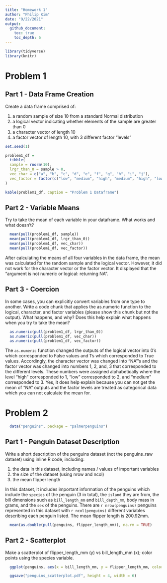 ```yaml
---
title: "Homework 1"
author: "Philip Kim"
date: "9/22/2021"
output: 
  github_document:
    toc: true
    toc_depth: 6
---
```


```r
library(tidyverse)
library(knitr)
```


# Problem 1

## Part 1 - Data Frame Creation

Create a data frame comprised of:

  1. a random sample of size 10 from a standard Normal distribution
  2. a logical vector indicating whether elements of the sample are greater than 0
  3. a character vector of length 10
  4. a factor vector of length 10, with 3 different factor “levels”

```r
set.seed(1)

problem1_df = 
  tibble(
  sample = rnorm(10),
  lrgr_than_0 = sample > 0,
  vec_char = c("a", "b", "c", "d", "e", "f", "g", "h", "i", "j"),
  vec_factor = factor(c("low", "medium", "high", "medium", "high", "low", "low", "medium", "high", "high"))
)

kable(problem1_df, caption = "Problem 1 Dataframe")
```

## Part 2 - Variable Means

Try to take the mean of each variable in your dataframe. What works and what doesn’t?

```r
  mean(pull(problem1_df, sample))
  mean(pull(problem1_df, lrgr_than_0))
  mean(pull(problem1_df, vec_char))
  mean(pull(problem1_df, vec_factor))
```

After calculating the means of all four variables in the data frame, the mean was calculated for the random sample and the logical vector. However, it did not work for the character vector or the factor vector. It displayed that the "argument is not numeric or logical: returning NA".

## Part 3 - Coercion

In some cases, you can explicitly convert variables from one type to another. Write a code chunk that applies the as.numeric function to the logical, character, and factor variables (please show this chunk but not the output). What happens, and why? Does this help explain what happens when you try to take the mean?

```r
  as.numeric(pull(problem1_df, lrgr_than_0))
  as.numeric(pull(problem1_df, vec_char))
  as.numeric(pull(problem1_df, vec_factor))
```

The `as.numeric` function changed the outputs of the logical vector into 0's which corresponded to False values and 1's which corresponded to True values. Accordingly, the character vector was changed into "NA"'s and the factor vector was changed into numbers 1, 2, and, 3 that corresponded to the different levels. These numbers were assigned alphabetically where the level "high" corresponded to 1, "low" corresponded to 2, and "medium" corresponded to 3. Yes, it does help explain because you can not get the mean of "NA" outputs and the factor levels are treated as categorical data which you can not calculate the mean for.


# Problem 2

```r
  data("penguins", package = "palmerpenguins")
```

## Part 1 - Penguin Dataset Description

Write a short description of the penguins dataset (not the penguins_raw dataset) using inline R code, including:

  1. the data in this dataset, including names / values of important variables
  2. the size of the dataset (using nrow and ncol)
  3. the mean flipper length

In this dataset, it includes important information of the penguins which include the `species` of the penguin (3 in total), the `island` they are from, the bill dimensions such as `bill_length_mm` and `bill_depth_mm`, body mass in grams, and the `sex` of the penguins. There are `r nrow(penguins)` penguins represented in this dataset with `r ncol(penguins)` different variables describing each penguin listed. The mean flipper length is 200.92mm.

```r
  mean(as.double(pull(penguins, flipper_length_mm)), na.rm = TRUE)
```

## Part 2 - Scatterplot

Make a scatterplot of flipper_length_mm (y) vs bill_length_mm (x); color points using the species variable.

```r
  ggplot(penguins, aes(x = bill_length_mm, y = flipper_length_mm, color = species)) + labs(x = "Bill Length (mm)", y = "Flipper Length (mm)") + ggtitle("Bill Length vs. Flipper Length \nacross Penguin Species") + labs(colour = "Penguin Species") + theme(plot.title = element_text(hjust = 0.5)) + geom_point()

  ggsave("penguins_scatterplot.pdf", height = 4, width = 6)
```

